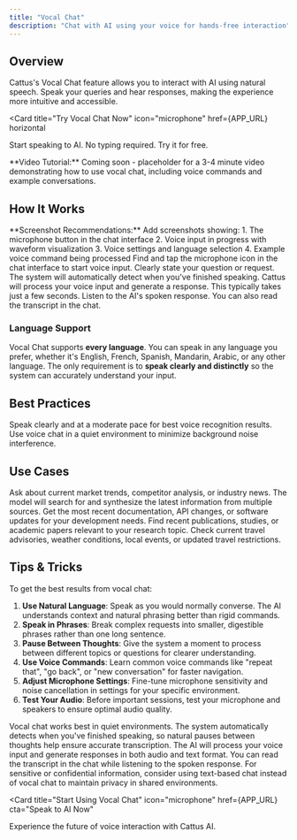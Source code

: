 ```yaml
---
title: "Vocal Chat"
description: "Chat with AI using your voice for hands-free interaction"
---
```



## Overview

Cattus's Vocal Chat feature allows you to interact with AI using natural speech. Speak your queries and hear responses, making the experience more intuitive and accessible.

<Card
  title="Try Vocal Chat Now"
  icon="microphone"
  href={APP_URL}
  horizontal
>
  Start speaking to AI. No typing required. Try it for free.
</Card>

<Info>
**Video Tutorial:** Coming soon - placeholder for a 3-4 minute video demonstrating how to use vocal chat, including voice commands and example conversations.
</Info>

## How It Works

<Note>
**Screenshot Recommendations:** Add screenshots showing:
1. The microphone button in the chat interface
2. Voice input in progress with waveform visualization
3. Voice settings and language selection
4. Example voice command being processed
</Note>

<Steps>
  <Step title="Click the Microphone">
    Find and tap the microphone icon in the chat interface to start voice input.
  </Step>

  <Step title="Speak Your Message">
    Clearly state your question or request. The system will automatically detect when you've finished speaking.
  </Step>

  <Step title="Wait for Processing">
    Cattus will process your voice input and generate a response. This typically takes just a few seconds.
  </Step>

  <Step title="Hear the Response">
    Listen to the AI's spoken response. You can also read the transcript in the chat.
  </Step>
</Steps>

### Language Support

Vocal Chat supports **every language**. You can speak in any language you prefer, whether it's English, French, Spanish, Mandarin, Arabic, or any other language. The only requirement is to **speak clearly and distinctly** so the system can accurately understand your input.

## Best Practices

<CardGroup cols={2}>
  <Card title="Clear Speech" icon="volume-up">
    Speak clearly and at a moderate pace for best voice recognition results.
  </Card>
  <Card title="Quiet Environment" icon="volume-off">
    Use voice chat in a quiet environment to minimize background noise interference.
  </Card>
</CardGroup>

## Use Cases

<Accordion title="Market Research">
  Ask about current market trends, competitor analysis, or industry news. The model will search for and synthesize the latest information from multiple sources.
</Accordion>

<Accordion title="Technical Documentation">
  Get the most recent documentation, API changes, or software updates for your development needs.
</Accordion>

<Accordion title="Academic Research">
  Find recent publications, studies, or academic papers relevant to your research topic.
</Accordion>

<Accordion title="Travel Planning">
  Check current travel advisories, weather conditions, local events, or updated travel restrictions.
</Accordion>

## Tips & Tricks

To get the best results from vocal chat:

1. **Use Natural Language**: Speak as you would normally converse. The AI understands context and natural phrasing better than rigid commands.
2. **Speak in Phrases**: Break complex requests into smaller, digestible phrases rather than one long sentence.
3. **Pause Between Thoughts**: Give the system a moment to process between different topics or questions for clearer understanding.
4. **Use Voice Commands**: Learn common voice commands like "repeat that", "go back", or "new conversation" for faster navigation.
5. **Adjust Microphone Settings**: Fine-tune microphone sensitivity and noise cancellation in settings for your specific environment.
6. **Test Your Audio**: Before important sessions, test your microphone and speakers to ensure optimal audio quality.

<Tip>
Vocal chat works best in quiet environments. The system automatically detects when you've finished speaking, so natural pauses between thoughts help ensure accurate transcription.
</Tip>

<Info>
The AI will process your voice input and generate responses in both audio and text format. You can read the transcript in the chat while listening to the spoken response.
</Info>

<Warning>
For sensitive or confidential information, consider using text-based chat instead of vocal chat to maintain privacy in shared environments.
</Warning>

<Card
  title="Start Using Vocal Chat"
  icon="microphone"
  href={APP_URL}
  cta="Speak to AI Now"
>
  Experience the future of voice interaction with Cattus AI.
</Card>